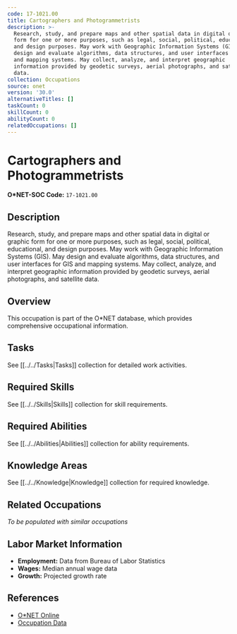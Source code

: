 ```yaml
---
code: 17-1021.00
title: Cartographers and Photogrammetrists
description: >-
  Research, study, and prepare maps and other spatial data in digital or graphic
  form for one or more purposes, such as legal, social, political, educational,
  and design purposes. May work with Geographic Information Systems (GIS). May
  design and evaluate algorithms, data structures, and user interfaces for GIS
  and mapping systems. May collect, analyze, and interpret geographic
  information provided by geodetic surveys, aerial photographs, and satellite
  data.
collection: Occupations
source: onet
version: '30.0'
alternativeTitles: []
taskCount: 0
skillCount: 0
abilityCount: 0
relatedOccupations: []
---
```

# Cartographers and Photogrammetrists

**O*NET-SOC Code:** `17-1021.00`

## Description

Research, study, and prepare maps and other spatial data in digital or graphic form for one or more purposes, such as legal, social, political, educational, and design purposes. May work with Geographic Information Systems (GIS). May design and evaluate algorithms, data structures, and user interfaces for GIS and mapping systems. May collect, analyze, and interpret geographic information provided by geodetic surveys, aerial photographs, and satellite data.

## Overview

This occupation is part of the O*NET database, which provides comprehensive occupational information.

## Tasks

See [[../../Tasks|Tasks]] collection for detailed work activities.

## Required Skills

See [[../../Skills|Skills]] collection for skill requirements.

## Required Abilities

See [[../../Abilities|Abilities]] collection for ability requirements.

## Knowledge Areas

See [[../../Knowledge|Knowledge]] collection for required knowledge.

## Related Occupations

*To be populated with similar occupations*

## Labor Market Information

- **Employment:** Data from Bureau of Labor Statistics
- **Wages:** Median annual wage data
- **Growth:** Projected growth rate

## References

- [O*NET Online](https://www.onetonline.org/link/summary/17-1021.00)
- [Occupation Data](https://www.onetcenter.org/)
